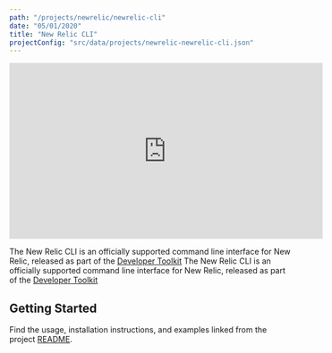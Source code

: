 ```yaml
---
path: "/projects/newrelic/newrelic-cli"
date: "05/01/2020"
title: "New Relic CLI"
projectConfig: "src/data/projects/newrelic-newrelic-cli.json"
---
```


<div className="responsive-video">
  <iframe width="560" height="315" src="https://www.youtube.com/embed/g00AeKlECZA" frameborder="0" allow="accelerometer; autoplay; encrypted-media; gyroscope; picture-in-picture" allowfullscreen></iframe>
</div>

The New Relic CLI is an officially supported command line interface for New Relic, released as part of the [Developer Toolkit](https://newrelic.github.io/developer-toolkit/)	The New Relic CLI is an officially supported command line interface for New Relic, released as part of the [Developer Toolkit](https://newrelic.github.io/developer-toolkit/)


## Getting Started

Find the usage, installation instructions, and examples linked from the project [README](https://github.com/newrelic/newrelic-cli).